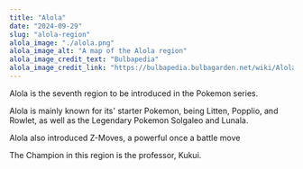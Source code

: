 ```yaml
---
title: "Alola"
date: "2024-09-29"
slug: "alola-region"
alola_image: "./alola.png"
alola_image_alt: "A map of the Alola region"
alola_image_credit_text: "Bulbapedia"
alola_image_credit_link: "https://bulbapedia.bulbagarden.net/wiki/Alola"
---
```


Alola is the seventh region to be introduced in the Pokemon series. 

Alola is mainly known for its' starter Pokemon, being Litten, Popplio, and Rowlet, as well as the Legendary Pokemon Solgaleo and Lunala.

Alola also introduced Z-Moves, a powerful once a battle move

The Champion in this region is the professor, Kukui.